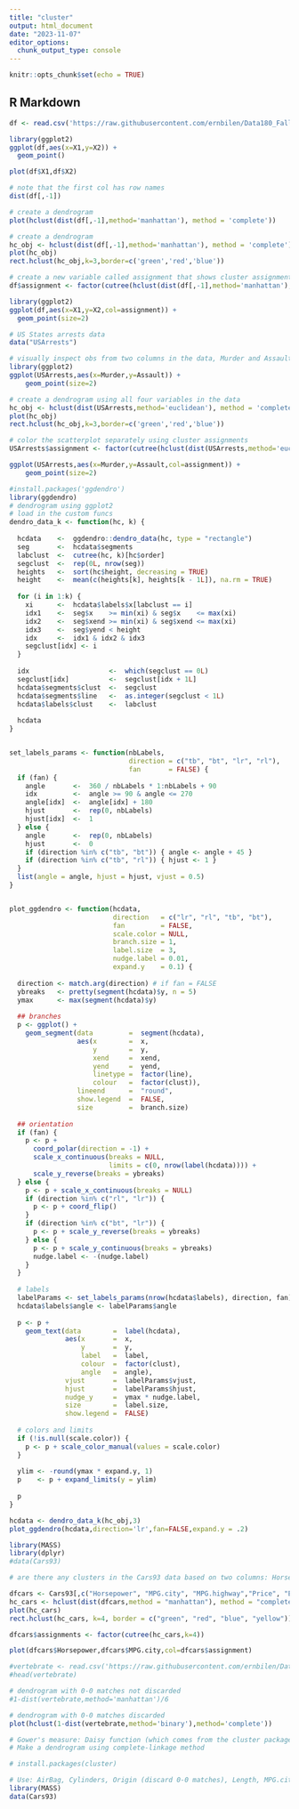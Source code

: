 ```yaml
---
title: "cluster"
output: html_document
date: "2023-11-07"
editor_options: 
  chunk_output_type: console
---
```


```r
knitr::opts_chunk$set(echo = TRUE)
```

## R Markdown

```r
df <- read.csv('https://raw.githubusercontent.com/ernbilen/Data180_Fall23/main/data/Cluster_Ex.csv')
```

```r
library(ggplot2)
ggplot(df,aes(x=X1,y=X2)) + 
  geom_point()
```

```r
plot(df$X1,df$X2)
```

```r
# note that the first col has row names
dist(df[,-1])
```

```r
# create a dendrogram
plot(hclust(dist(df[,-1],method='manhattan'), method = 'complete'))
```

```r
# create a dendrogram
hc_obj <- hclust(dist(df[,-1],method='manhattan'), method = 'complete')
plot(hc_obj)
rect.hclust(hc_obj,k=3,border=c('green','red','blue'))
```


```r
# create a new variable called assignment that shows cluster assignments of each obs
df$assignment <- factor(cutree(hclust(dist(df[,-1],method='manhattan'), method = 'complete'),k=3))
```


```r
library(ggplot2)
ggplot(df,aes(x=X1,y=X2,col=assignment)) + 
  geom_point(size=2)
```


```r
# US States arrests data
data("USArrests")
```

```r
# visually inspect obs from two columns in the data, Murder and Assault rates
library(ggplot2)
ggplot(USArrests,aes(x=Murder,y=Assault)) +
    geom_point(size=2)
```

```r
# create a dendrogram using all four variables in the data
hc_obj <- hclust(dist(USArrests,method='euclidean'), method = 'complete')
plot(hc_obj)
rect.hclust(hc_obj,k=3,border=c('green','red','blue'))

```

```r
# color the scatterplot separately using cluster assignments
USArrests$assignment <- factor(cutree(hclust(dist(USArrests,method='euclidean'), method = 'complete'),k=3))

ggplot(USArrests,aes(x=Murder,y=Assault,col=assignment)) +
    geom_point(size=2)
```

```r
#install.packages('ggdendro')
library(ggdendro)
# dendrogram using ggplot2
# load in the custom funcs
dendro_data_k <- function(hc, k) {
  
  hcdata    <-  ggdendro::dendro_data(hc, type = "rectangle")
  seg       <-  hcdata$segments
  labclust  <-  cutree(hc, k)[hc$order]
  segclust  <-  rep(0L, nrow(seg))
  heights   <-  sort(hc$height, decreasing = TRUE)
  height    <-  mean(c(heights[k], heights[k - 1L]), na.rm = TRUE)
  
  for (i in 1:k) {
    xi      <-  hcdata$labels$x[labclust == i]
    idx1    <-  seg$x    >= min(xi) & seg$x    <= max(xi)
    idx2    <-  seg$xend >= min(xi) & seg$xend <= max(xi)
    idx3    <-  seg$yend < height
    idx     <-  idx1 & idx2 & idx3
    segclust[idx] <- i
  }
  
  idx                    <-  which(segclust == 0L)
  segclust[idx]          <-  segclust[idx + 1L]
  hcdata$segments$clust  <-  segclust
  hcdata$segments$line   <-  as.integer(segclust < 1L)
  hcdata$labels$clust    <-  labclust
  
  hcdata
}


set_labels_params <- function(nbLabels,
                              direction = c("tb", "bt", "lr", "rl"),
                              fan       = FALSE) {
  if (fan) {
    angle       <-  360 / nbLabels * 1:nbLabels + 90
    idx         <-  angle >= 90 & angle <= 270
    angle[idx]  <-  angle[idx] + 180
    hjust       <-  rep(0, nbLabels)
    hjust[idx]  <-  1
  } else {
    angle       <-  rep(0, nbLabels)
    hjust       <-  0
    if (direction %in% c("tb", "bt")) { angle <- angle + 45 }
    if (direction %in% c("tb", "rl")) { hjust <- 1 }
  }
  list(angle = angle, hjust = hjust, vjust = 0.5)
}


plot_ggdendro <- function(hcdata,
                          direction   = c("lr", "rl", "tb", "bt"),
                          fan         = FALSE,
                          scale.color = NULL,
                          branch.size = 1,
                          label.size  = 3,
                          nudge.label = 0.01,
                          expand.y    = 0.1) {
  
  direction <- match.arg(direction) # if fan = FALSE
  ybreaks   <- pretty(segment(hcdata)$y, n = 5)
  ymax      <- max(segment(hcdata)$y)
  
  ## branches
  p <- ggplot() +
    geom_segment(data         =  segment(hcdata),
                 aes(x        =  x,
                     y        =  y,
                     xend     =  xend,
                     yend     =  yend,
                     linetype =  factor(line),
                     colour   =  factor(clust)),
                 lineend      =  "round",
                 show.legend  =  FALSE,
                 size         =  branch.size)
  
  ## orientation
  if (fan) {
    p <- p +
      coord_polar(direction = -1) +
      scale_x_continuous(breaks = NULL,
                         limits = c(0, nrow(label(hcdata)))) +
      scale_y_reverse(breaks = ybreaks)
  } else {
    p <- p + scale_x_continuous(breaks = NULL)
    if (direction %in% c("rl", "lr")) {
      p <- p + coord_flip()
    }
    if (direction %in% c("bt", "lr")) {
      p <- p + scale_y_reverse(breaks = ybreaks)
    } else {
      p <- p + scale_y_continuous(breaks = ybreaks)
      nudge.label <- -(nudge.label)
    }
  }
  
  # labels
  labelParams <- set_labels_params(nrow(hcdata$labels), direction, fan)
  hcdata$labels$angle <- labelParams$angle
  
  p <- p +
    geom_text(data        =  label(hcdata),
              aes(x       =  x,
                  y       =  y,
                  label   =  label,
                  colour  =  factor(clust),
                  angle   =  angle),
              vjust       =  labelParams$vjust,
              hjust       =  labelParams$hjust,
              nudge_y     =  ymax * nudge.label,
              size        =  label.size,
              show.legend =  FALSE)
  
  # colors and limits
  if (!is.null(scale.color)) {
    p <- p + scale_color_manual(values = scale.color)
  }
  
  ylim <- -round(ymax * expand.y, 1)
  p    <- p + expand_limits(y = ylim)
  
  p
}
```

```r
hcdata <- dendro_data_k(hc_obj,3)
plot_ggdendro(hcdata,direction='lr',fan=FALSE,expand.y = .2)
```

```r
library(MASS)
library(dplyr)
#data(Cars93)

# are there any clusters in the Cars93 data based on two columns: Horsepower, MPG.city?

dfcars <- Cars93[,c("Horsepower", "MPG.city", "MPG.highway","Price", "EngineSize")]
hc_cars <- hclust(dist(dfcars,method = "manhattan"), method = "complete")
plot(hc_cars)
rect.hclust(hc_cars, k=4, border = c("green", "red", "blue", "yellow"))

dfcars$assignments <- factor(cutree(hc_cars,k=4))

plot(dfcars$Horsepower,dfcars$MPG.city,col=dfcars$assignment)
```

```r
#vertebrate <- read.csv('https://raw.githubusercontent.com/ernbilen/Data180_Fall23/main/homework/hw5/vertebrate.csv')
#head(vertebrate)

# dendrogram with 0-0 matches not discarded
#1-dist(vertebrate,method='manhattan')/6

# dendrogram with 0-0 matches discarded
plot(hclust(1-dist(vertebrate,method='binary'),method='complete'))

```

```r
# Gower's measure: Daisy function (which comes from the cluster package)
# Make a dendrogram using complete-linkage method

# install.packages(cluster)

# Use: AirBag, Cylinders, Origin (discard 0-0 matches), Length, MPG.city, Horsepower
library(MASS)
data(Cars93)

```



